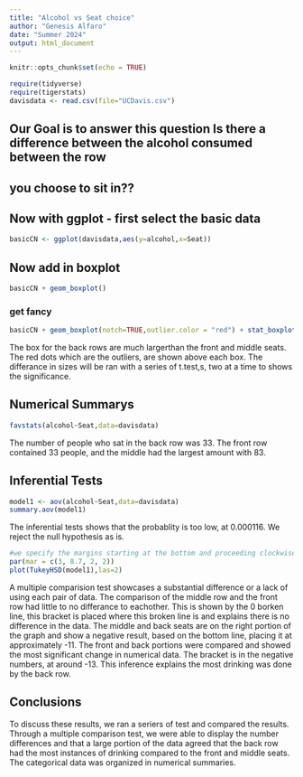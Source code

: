 ```yaml
---
title: "Alcohol vs Seat choice"
author: "Genesis Alfaro"
date: "Summer 2024"
output: html_document
---
```


```r
knitr::opts_chunk$set(echo = TRUE)
```

```r
require(tidyverse)
require(tigerstats)
davisdata <- read.csv(file="UCDavis.csv")
```
## Our Goal is to answer this question Is there a difference between the alcohol consumed between the row
## you choose to sit in??

## Now with ggplot - first select the basic data

```r
basicCN <- ggplot(davisdata,aes(y=alcohol,x=Seat))
```
## Now add in boxplot

```r
basicCN + geom_boxplot()
```
  
  
### get fancy  

```r
basicCN + geom_boxplot(notch=TRUE,outlier.color = "red") + stat_boxplot(geom ='errorbar') + labs(title="Fancy notch boxplot \n with 2 lines")
```

The box for the back rows are much largerthan the front and middle seats. The red dots which are the outliers, are shown above each box. The differance in sizes will be ran with a series of t.test,s, two at a time to shows the significance.

## Numerical Summarys 

```r
favstats(alcohol~Seat,data=davisdata)
```

The number of people who sat in the back row was 33. The front row contained 33 people, and the middle had the largest amount with 83.

## Inferential Tests
```r
model1 <- aov(alcohol~Seat,data=davisdata)
summary.aov(model1)
```

The inferential tests shows that the probablity is too low, at 0.000116. We reject the null hypothesis as is.
```r
#we specify the margins starting at the bottom and proceeding clockwise - thus 8.7 is the left side margin to hold the names of the factors
par(mar = c(3, 8.7, 2, 2))
plot(TukeyHSD(model1),las=2)
```

A multiple comparision test showcases a substantial difference or a lack of using each pair of data. The comparison of the middle row and the front row had little to no differance to eachother. This is shown by the 0 borken line, this bracket is placed where this broken line is and explains there is no difference in the data. The middle and back seats are on the right portion of the graph and show a negative result, based on the bottom line, placing it at approximately -11. The front and back portions were compared and showed the most significant change in numerical data. The bracket is in the negative numbers, at around -13. This inference explains the most drinking was done by the back row.

## Conclusions


To discuss these results, we ran a seriers of test and compared the results. Through a multiple comparison test, we were able to display the number differences and that a large portion of the data agreed that the back row had the most instances of drinking compared to the front and middle seats. The categorical data was organized in numerical summaries.

